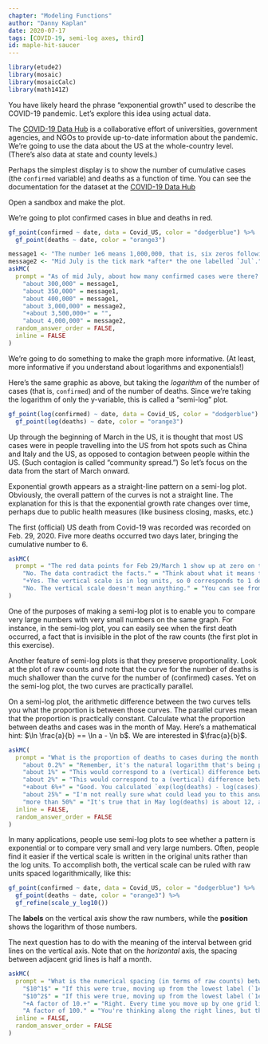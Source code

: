 ```yaml
---
chapter: "Modeling Functions"
author: "Danny Kaplan"
date: 2020-07-17 
tags: [COVID-19, semi-log axes, third]
id: maple-hit-saucer
---
```


```r
library(etude2)
library(mosaic)
library(mosaicCalc)
library(math141Z)
```


You have likely heard the phrase "exponential growth" used to describe the COVID-19 pandemic. Let's explore this idea using actual data. 

The [COVID-19 Data Hub](https://covid19datahub.io/) is  a collaborative effort of universities, government agencies,  and NGOs to provide up-to-date information about the pandemic. We're going to use the data about the US at the whole-country level. (There's also data at state and county levels.) 

Perhaps the simplest display is to show the number of cumulative cases (the `confirmed` variable) and deaths as a function of time. You can see the documentation for the dataset at the  [COVID-19 Data Hub](https://covid19datahub.io/) 

Open a sandbox and make the plot.

::: {.scaffolding}
We're going to plot confirmed cases in blue and deaths in red.
```r
gf_point(confirmed ~ date, data = Covid_US, color = "dodgerblue") %>%
  gf_point(deaths ~ date, color = "orange3")
```
:::

```r
message1 <- "The number 1e6 means 1,000,000, that is, six zeros following the one."
message2 <- "Mid July is the tick mark *after* the one labelled `Jul`."
askMC(
  prompt = "As of mid July, about how many confirmed cases were there? (Note that the labeled tick marks refer to the beginning of the month, so the point labeled `Feb` is February 1.)",
    "about 300,000" = message1,
    "about 350,000" = message1,
    "about 400,000" = message1,
    "about 3,000,000" = message2,
    "+about 3,500,000+" = "",
    "about 4,000,000" = message2, 
  random_answer_order = FALSE,
  inline = FALSE
)
```

We're going to do something to make the graph more informative. (At least, more informative if you understand about logarithms and exponentials!)

Here's the same graphic as above, but taking the *logarithm* of the number of cases (that is, `confirmed`) and of the number of deaths. Since we're taking the logarithm of only the y-variable, this is called a "semi-log" plot. 

::: {.scaffolding}
```r
gf_point(log(confirmed) ~ date, data = Covid_US, color = "dodgerblue") %>%
  gf_point(log(deaths) ~ date, color = "orange3") 
```
::: 

Up through the beginning of March in the US, it is thought that most US cases were in people travelling into the US from hot spots such as China and Italy and the US, as opposed to contagion between people within the US. (Such contagion is called "community spread.") So let's focus on the data from the start of March onward.

Exponential growth appears as a straight-line pattern on a semi-log plot. Obviously, the overall pattern of the curves is not a straight line. The explanation for this is that the exponential growth rate changes over time, perhaps due to public health measures (like business closing, masks, etc.)

The first (official) US death from Covid-19 was recorded was recorded on Feb. 29, 2020. Five more deaths occurred two days later, bringing the cumulative number to 6.


```r
askMC(
  prompt = "The red data points for Feb 29/March 1 show up at zero on the vertical scale. The red data point for March 2 is at around 2 on the vertical scale. Is this consistent with the facts stated above?",
    "No. The data contradict the facts." = "Think about what it means to be 0 on the vertical scale.",
    "+Yes. The vertical scale is in log units, so 0 corresponds to 1 death, since $\\ln 1 = 0$.+" = "",
    "No. The vertical scale doesn't mean anything." = "You can see from the plotting command what the quantity on the vertical axis is: `log(confirmed)` for the blue dots and `log(deaths)` for the red."
)
```


One of the purposes of making a semi-log plot is to enable you to compare very  large numbers with very small numbers on the same graph. For instance, in the semi-log plot, you can easily see when the first death occurred, a fact that is invisible in the plot of the raw counts (the first plot in this exercise).

Another feature of semi-log plots is that they preserve proportionality. Look at the plot of raw counts and note that the curve for the number of deaths is much shallower than the curve for the number of (confirmed) cases. Yet on the semi-log plot, the two curves are practically parallel.

On a semi-log plot, the arithmetic difference between the two curves tells you what the proportion is between those curves. The parallel curves mean that the proportion is practically constant. 
Calculate what the proportion between deaths and cases was in the month of May. Here's a mathematical hint: $\ln \frac{a}{b} == \ln a - \ln b$. We are interested in $\frac{a}{b}$.

```r
askMC(
  prompt = "What is the proportion of deaths to cases during the month of May?",
    "about 0.2%" = "Remember, it's the natural logarithm that's being plotted, so the inverse function is `exp()`.",
    "about 1%" = "This would correspond to a (vertical) difference between the curves of about 4.6 log units. Is it really that big?",
    "about 2%" = "This would correspond to a (vertical) difference between the curves of about 4 log units. Is it really that big?",
    "+about 6%+" = "Good. You calculated `exp(log(deaths) - log(cases))` which gives an answer around 0.06, or 6%.",
    "about 25%" = "I'm not really sure what could lead you to this answer. You're making a mistake that I didn't anticipate.",
    "more than 50%" = "It's true that in May log(deaths) is about 12, and log(cases) is about 14, and 12/14 is indeed greater than 50%. But, on a log scale, the proportion relates to the difference between logs, not the ratio.",
  inline = FALSE,
  random_answer_order = FALSE
)
```

In many applications, people use semi-log plots to see whether a pattern is exponential or to compare very small and very large numbers. Often, people find it easier if the vertical scale is written in the original units rather than the log units. To accomplish both, the vertical scale can be ruled with raw units spaced logarithmically, like this:

::: {.scaffolding}
```r
gf_point(confirmed ~ date, data = Covid_US, color = "dodgerblue") %>%
  gf_point(deaths ~ date, color = "orange3") %>%
  gf_refine(scale_y_log10())
```
:::

The **labels** on the vertical axis show the raw numbers, while the **position** shows the logarithm of those numbers.

The next question has to do with the meaning of the interval between grid lines on the vertical axis. Note that on the *horizontal* axis, the spacing between adjacent grid lines is half a month.


```r
askMC(
  prompt = "What is the numerical spacing (in terms of raw counts) between adjacent grid lines on the vertical axis?",
    "$10^1$" = "If this were true, moving up from the lowest label (`1e+01`, that is, 10) the next grid line would be at 20, then 30, then 40.",
    "$10^2$" = "If this were true, moving up from the lowest label (`1e+01`) the next grid line would be at 110, then 210, then 310.",
    "+A factor of 10.+" = "Right. Every time you move up by one grid line, the raw number increases ten-fold, so 10, 100, 1000, 10,000, and so on. The phrase `a factor of 10` means to multiply by 10, not to add 10.",
    "A factor of 100." = "You're thinking along the right lines, but this is the difference between every second grid line, not adjacent grid lines.",
  inline = FALSE,
  random_answer_order = FALSE
)
```


